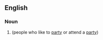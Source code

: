 ==English==

===Noun===
{{head|en|noun plural form}}

# {{plural of|partyer|lang=en}} (people who like to [[party]] or attend a [[party]])